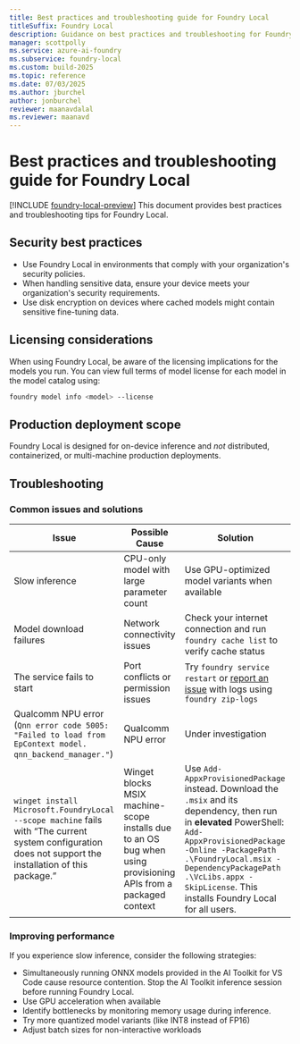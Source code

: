 ```yaml
---
title: Best practices and troubleshooting guide for Foundry Local
titleSuffix: Foundry Local
description: Guidance on best practices and troubleshooting for Foundry Local.
manager: scottpolly
ms.service: azure-ai-foundry
ms.subservice: foundry-local
ms.custom: build-2025
ms.topic: reference
ms.date: 07/03/2025
ms.author: jburchel
author: jonburchel
reviewer: maanavdalal
ms.reviewer: maanavd
---
```


# Best practices and troubleshooting guide for Foundry Local

[!INCLUDE [foundry-local-preview](./../includes/foundry-local-preview.md)]
This document provides best practices and troubleshooting tips for Foundry Local.

## Security best practices

- Use Foundry Local in environments that comply with your organization's security policies.
- When handling sensitive data, ensure your device meets your organization's security requirements.
- Use disk encryption on devices where cached models might contain sensitive fine-tuning data.

## Licensing considerations

When using Foundry Local, be aware of the licensing implications for the models you run. You can view full terms of model license for each model in the model catalog using:

```bash
foundry model info <model> --license
```

## Production deployment scope

Foundry Local is designed for on-device inference and *not* distributed, containerized, or multi-machine production deployments.

## Troubleshooting

### Common issues and solutions

| Issue | Possible Cause | Solution |
| --- | --- | --- |
| Slow inference | CPU-only model with large parameter count | Use GPU-optimized model variants when available |
| Model download failures | Network connectivity issues | Check your internet connection and run `foundry cache list` to verify cache status |
| The service fails to start | Port conflicts or permission issues | Try `foundry service restart` or [report an issue](https://github.com/microsoft/Foundry-Local/issues) with logs using `foundry zip-logs` |
| Qualcomm NPU error (`Qnn error code 5005: "Failed to load from EpContext model. qnn_backend_manager."`) | Qualcomm NPU error | Under investigation |
| `winget install Microsoft.FoundryLocal --scope machine` fails with “The current system configuration does not support the installation of this package.” | Winget blocks MSIX machine-scope installs due to an OS bug when using provisioning APIs from a packaged context | Use `Add-AppxProvisionedPackage` instead. Download the `.msix` and its dependency, then run in **elevated** PowerShell: `Add-AppxProvisionedPackage -Online -PackagePath .\FoundryLocal.msix -DependencyPackagePath .\VcLibs.appx -SkipLicense`. This installs Foundry Local for all users.|

### Improving performance

If you experience slow inference, consider the following strategies:

- Simultaneously running ONNX models provided in the AI Toolkit for VS Code cause resource contention. Stop the AI Toolkit inference session before running Foundry Local.
- Use GPU acceleration when available
- Identify bottlenecks by monitoring memory usage during inference.
- Try more quantized model variants (like INT8 instead of FP16)
- Adjust batch sizes for non-interactive workloads
